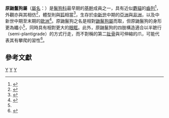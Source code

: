 {{Automatic taxobox
| taxon = Protictitherium
| name = 原鼬鬣狗属
| fossil_range = [[中新世|中新世]]中期至末期，{{fossilrange|16|7.5|latest=5.3|ref=<ref name=Werdelin2010>{{cite book|last1=Werdelin|first1=L.|last2=Peigné|first2=S.|year=2010|chapter="Carnivora"|editor-last1=Werdelin|editor-first1=L.|editor-last2=Sanders|editor-first2=W. J.|title=''Cenozoic Mammals of Africa''|url=https://archive.org/details/cenozoicmammalsa00werd|pages=[https://archive.org/details/cenozoicmammalsa00werd/page/n608 609]-664|publisher=University of California Press|isbn=978-0-520-25721-4}}</ref><ref>{{cite journal|last1=Morales|first1=J.|last2=Mayda|first2=S.|last3=Valenciano|first3=A.|last4=DeMiguel|first4=D.|last5=Kaya|first5=T.|year=2019|title=A new lophocyonid, ''Izmirictis cani'' gen. et sp. nov. (Carnivora: Mammalia), from the lower Miocene of Turkey|journal=''Journal of Systematic Palaeontology''|issn=1478-0941|volume=17|issue=16|pages=1347-1358|doi=10.1080/14772019.2018.1529000|url=https://zaguan.unizar.es/record/87561/files/texto_completo.pdf|access-date=2022-03-30|archive-date=2020-05-05|archive-url=https://web.archive.org/web/20200505130243/http://zaguan.unizar.es/record/87561/files/texto_completo.pdf|dead-url=no}}</ref>}}
| authority = {{le|米克洛斯·克雷佐伊|Miklós Kretzoi|Kretzoi}}, 1938
| image = [[File:Protictitherium_crassum_-_Batallones_1_fossil_site,_Torrejón_de_Velasco,_Madrid,_Spain.jpg|270px]]
| image_caption = ''P. crassum'' 的骨骼，發現於[[西班牙|西班牙]]中部的[[托雷洪-德貝拉斯科|托雷洪-德貝拉斯科]]。
| type_species = ''Protictitherium crassum''
| type_species_authority = ({{le|夏爾·德佩雷|Charles Depéret|Depéret}}, 1892)
| subdivision_ranks = 其他[[物種|物種]]
| subdivision =
* ''P. gaillardi'' {{small|(Forsyth Major, 1903)}}
* ''P. llopisi'' {{small|(Crusafont Pairó & Petter, 1969)}}
* ''P. cingulatum'' {{small|Schmidt-Kittler, 1976}}
* '''中間原鼬鬣狗''' ''P. intermedium'' {{small|Schmidt-Kittler, 1976}}
* ''P. punicum'' {{small|(Kurtén, 1976)}}
* ''P. aegaeum'' {{small|Kaya ''et al.'', 2005}}
* ''P. thessalonikensis'' {{small|Koufos, 2012}}
* ?''P. csakvarense'' {{small|Kretzoi, 1951}}
* ?''P. sumegense'' {{small|Kretzoi, 1984}}
}}

'''原鼬鬣狗屬'''（[[屬名|屬名]]：{{snamei|Protictitherium}}）是[[鬣狗科|鬣狗科]]最早期的[[基群|基幹]]成員之一，具有近似[[麝貓|麝貓]]的[[齒列|齒列]]<ref>{{cite journal|last1=Turner|first1=A.|last2=Antón|first2=M.|last3=Werdelin|first3=L.|year=2008|title=Taxonomy and evolutionary patterns in the fossil Hyaenidae of Europe|journal=''Geobios''|issn=0016-6995|volume=41|issue=5|pages=677-687|doi=10.1016/j.geobios.2008.01.001}}</ref>，外觀亦與其相仿<ref>{{cite journal|last1=Coca-Ortega|first1=C.|last2=Pérez-Claros|first2=J. A.|year=2019|title=Characterizing ecomorphological patterns in hyenids: a multivariate approach using postcanine dentition|journal=''PeerJ''|issn=2689-7733|volume=6|pages=e6238|doi=10.7717/peerj.6238|pmc=6330948|pmid=30648005|doi-access=free}}</ref>，體型則與[[狐|狐]]相當<ref>{{cite journal|last1=Wang|first1=X.|last2=Tseng|first2=Z. J.|last3=Wu|first3=W.-Y.|last4=Ye|first4=J.|last5=Meng|first5=J.|last6=Bi|first6=S.|year=2020|title=A new species of ''Tungurictis'' Colbert, 1939 (Carnivora, Hyaenidae) from the middle Miocene of Junggar Basin, northwestern China and the early divergence of basal hyaenids in East Asia|journal=''Geodiversitas''|issn=1638-9395|volume=42|issue=3|pages=29-45|doi=10.5252/geodiversitas2020v42a3|url=https://sciencepress.mnhn.fr/sites/default/files/articles/pdf/g2020v42a3.pdf|access-date=2022-03-30|archive-date=2022-03-02|archive-url=https://web.archive.org/web/20220302091652/https://sciencepress.mnhn.fr/sites/default/files/articles/pdf/g2020v42a3.pdf|dead-url=no}}</ref>，生存於[[中新世|中新世]]中期的[[亞洲|亞洲]]與[[非洲|非洲]]，以及中新世中期至末期的[[歐洲|歐洲]]<ref>{{cite journal|last1=Werdelin|first1=L.|last2=Solounias|first2=N.|year=1991|title=The Hyaenidae: taxonomy, systematics and evolution|journal=''Fossil and Strata''|issn=0300-9491|volume=30|pages=1-107|isbn=82-00-37481-5|url=https://www.researchgate.net/publication/280234451_The_Hyaenidae_taxonomy_systematics_and_evolution|access-date=2022-03-30|archive-date=2022-03-30|archive-url=https://web.archive.org/web/20220330084306/https://www.researchgate.net/publication/280234451_The_Hyaenidae_taxonomy_systematics_and_evolution|dead-url=no}}</ref>。原鼬鬣狗之名是相對[[鼬鬣狗屬|鼬鬣狗屬]]而取，但原鼬鬣狗的身形更為纖小<ref name=Werdelin2010/>，同時具有相對更大的[[眼眶|眼眶]]。此外，原鼬鬣狗的四肢構造適合以半蹠行（semi-plantigrade）的方式行走，而不對稱的第二[[趾骨|趾骨]]與可伸縮的爪，可能代表其有攀爬的習性<ref>{{cite book|last=Семенов|first=Ю. А.|year=1989|title=Иктитерии и морфологически сходные гиены неогена СССР|trans-title=Ictitheres and morphologically related hyaenas from the Neogene of the USSR|publisher=Наукова Думка|pages=179 pp.|language=ru|isbn=5-12-000824-0|url=https://www.geokniga.org/bookfiles/geokniga-iktiterii-i-morfologicheski-shodnye-gieny-neogena-sssr-semenov-yua-1989.pdf}}</ref>。

==參考文獻==
{{reflist}}
{{Taxonbar|from=Q142046}}
[[Category:鬣狗科|Y]]
[[Category:中新世哺乳类|Y]]
[[Category:1938年描述的分类群|Y]]